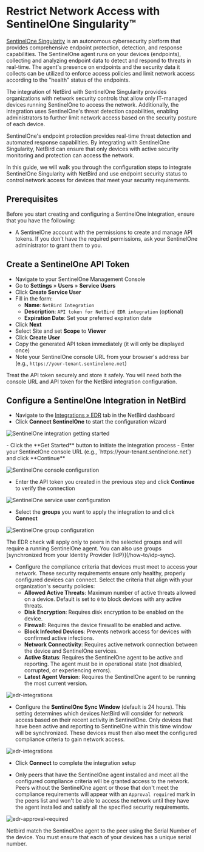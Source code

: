 # Restrict Network Access with SentinelOne Singularity™

[SentinelOne Singularity](https://www.sentinelone.com/platform/) is an autonomous cybersecurity platform that provides
comprehensive endpoint protection, detection, and response capabilities. The SentinelOne agent runs on your devices (endpoints),
collecting and analyzing endpoint data to detect and respond to threats in real-time. The agent's presence on endpoints and the
security data it collects can be utilized to enforce access policies and limit network access according to the "health" status
of the endpoints.

The integration of NetBird with SentinelOne Singularity provides organizations with network security controls that allow
only IT-managed devices running SentinelOne to access the network. Additionally, the integration uses SentinelOne's threat
detection capabilities, enabling administrators to further limit network access based on the security posture of each device.

SentinelOne's endpoint protection provides real-time threat detection and automated response capabilities. By integrating with
SentinelOne Singularity, NetBird can ensure that only devices with active security monitoring and protection can access the network.

In this guide, we will walk you through the configuration steps to integrate SentinelOne Singularity with NetBird and use
endpoint security status to control network access for devices that meet your security requirements.

## Prerequisites

Before you start creating and configuring a SentinelOne integration, ensure that you have the following:
- A SentinelOne account with the permissions to create and manage API tokens.
  If you don't have the required permissions, ask your SentinelOne administrator to grant them to you.

## Create a SentinelOne API Token

- Navigate to your SentinelOne Management Console
- Go to **Settings** &raquo; **Users** &raquo; **Service Users**
- Click **Create Service User**
- Fill in the form:
  - **Name**: `NetBird Integration`
  - **Description**: `API token for NetBird EDR integration` (optional)
  - **Expiration Date**: Set your preferred expiration date
- Click **Next**
- Select Site and set **Scope** to **Viewer**
- Click **Create User**
- Copy the generated API token immediately (it will only be displayed once)
- Note your SentinelOne console URL from your browser's address bar (e.g., `https://your-tenant.sentinelone.net`)

<Note>
Treat the API token securely and store it safely. You will need both the console URL and API token for the NetBird integration configuration.
</Note>

## Configure a SentinelOne Integration in NetBird

- Navigate to the [Integrations &raquo; EDR](https://app.netbird.io/integrations?tab=edr) tab in the NetBird dashboard
- Click **Connect SentinelOne** to start the configuration wizard
<p>
    <img src="/docs-static/img/how-to-guides/endpoint-detection-and-response/sentinelone/getting-started.png" alt="SentinelOne integration getting started" className="imagewrapper-big"/>
</p>
- Click the **Get Started** button to initiate the integration process
- Enter your SentinelOne console URL (e.g., `https://your-tenant.sentinelone.net`) and click **Continue**

<p>
    <img src="/docs-static/img/how-to-guides/endpoint-detection-and-response/sentinelone/console-config.png" alt="SentinelOne console configuration" className="imagewrapper-big"/>
</p>

- Enter the API token you created in the previous step and click **Continue** to verify the connection

<p>
    <img src="/docs-static/img/how-to-guides/endpoint-detection-and-response/sentinelone/service-user.png" alt="SentinelOne service user configuration" className="imagewrapper-big"/>
</p>

- Select the **groups** you want to apply the integration to and click **Connect**

<p>
    <img src="/docs-static/img/how-to-guides/endpoint-detection-and-response/sentinelone/group-config.png" alt="SentinelOne group configuration" className="imagewrapper-big"/>
</p>


<Note>
    The EDR check will apply only to peers in the selected groups and will require a running SentinelOne agent.
    You can also use groups [synchronized from your Identity Provider (IdP)](/how-to/idp-sync).
</Note>

- Configure the compliance criteria that devices must meet to access your network. These security requirements ensure only healthy, properly configured devices can connect. Select the criteria that align with your organization's security policies:
  - **Allowed Active Threats**: Maximum number of active threats allowed on a device. Default is set to `0` to block devices with any active threats.
  - **Disk Encryption**: Requires disk encryption to be enabled on the device.
  - **Firewall**: Requires the device firewall to be enabled and active.
  - **Block Infected Devices**: Prevents network access for devices with confirmed active infections.
  - **Network Connectivity**: Requires active network connection between the device and SentinelOne services.
  - **Active Status**: Requires the SentinelOne agent to be active and reporting. The agent must be in operational state (not disabled, corrupted, or experiencing errors).
  - **Latest Agent Version**: Requires the SentinelOne agent to be running the most current version.

<p>
    <img src="/docs-static/img/how-to-guides/endpoint-detection-and-response/sentinelone/compliance-config.png" alt="edr-integrations" className="imagewrapper-big"/>
</p>


- Configure the **SentinelOne Sync Window** (default is 24 hours). This setting determines which devices NetBird will consider for network access based on their recent activity in SentinelOne. Only devices that have been active and reporting to SentinelOne within this time window will be synchronized. These devices must then also meet the configured compliance criteria to gain network access.

<p>
    <img src="/docs-static/img/how-to-guides/endpoint-detection-and-response/sentinelone/sync-config.png" alt="edr-integrations" className="imagewrapper-big"/>
</p>

- Click **Connect** to complete the integration setup

- Only peers that have the SentinelOne agent installed and meet all the configured compliance criteria will be granted access to the network. 
  Peers without the SentinelOne agent or those that don't meet the compliance requirements will appear with an `Approval required` mark in the peers list and won't be able to access 
  the network until they have the agent installed and satisfy all the specified security requirements.

<p>
    <img src="/docs-static/img/how-to-guides/endpoint-detection-and-response/sentinelone/edr-approval-required.png" alt="edr-approval-required" className="imagewrapper-big"/>
</p>


<Note>
    Netbird match the SentinelOne agent to the peer using the Serial Number of the device. You must ensure that each of your devices has a unique serial number.
</Note>
